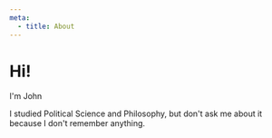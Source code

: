```yaml
---
meta:
  - title: About
---
```


# Hi!

I'm John

I studied Political Science and Philosophy, but don't ask me about it because
I don't remember anything.
